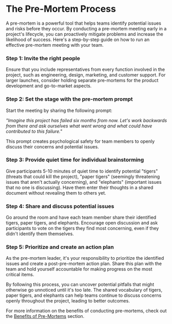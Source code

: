 
# The Pre-Mortem Process

A pre-mortem is a powerful tool that helps teams identify potential issues and risks before they occur. By conducting a pre-mortem meeting early in a project's lifecycle, you can proactively mitigate problems and increase the likelihood of success. Here's a step-by-step guide on how to run an effective pre-mortem meeting with your team.

<Steps>

### Step 1: Invite the right people

Ensure that you include representatives from every function involved in the project, such as engineering, design, marketing, and customer support. For larger launches, consider holding separate pre-mortems for the product development and go-to-market aspects.

### Step 2: Set the stage with the pre-mortem prompt

Start the meeting by sharing the following prompt:

*"Imagine this project has failed six months from now. Let's work backwards from there and ask ourselves what went wrong and what could have contributed to this failure."*

This prompt creates psychological safety for team members to openly discuss their concerns and potential issues.

### Step 3: Provide quiet time for individual brainstorming

Give participants 5-10 minutes of quiet time to identify potential "tigers" (threats that could kill the project), "paper tigers" (seemingly threatening issues that aren't actually concerning), and "elephants" (important issues that no one is discussing). Have them enter their thoughts in a shared document without revealing them to others yet.

### Step 4: Share and discuss potential issues

Go around the room and have each team member share their identified tigers, paper tigers, and elephants. Encourage open discussion and ask participants to vote on the tigers they find most concerning, even if they didn't identify them themselves.

### Step 5: Prioritize and create an action plan

As the pre-mortem leader, it's your responsibility to prioritize the identified issues and create a post-pre-mortem action plan. Share this plan with the team and hold yourself accountable for making progress on the most critical items.

</Steps>

By following this process, you can uncover potential pitfalls that might otherwise go unnoticed until it's too late. The shared vocabulary of tigers, paper tigers, and elephants can help teams continue to discuss concerns openly throughout the project, leading to better outcomes.

For more information on the benefits of conducting pre-mortems, check out the [Benefits of Pre-Mortems](/pre-mortems/pre-mortem-benefits) section.